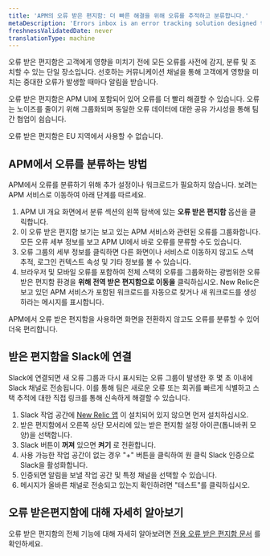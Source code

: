 ```yaml
---
title: 'APM의 오류 받은 편지함: 더 빠른 해결을 위해 오류를 추적하고 분류합니다.'
metaDescription: 'Errors inbox is an error tracking solution designed to put you in the driver’s seat when it comes to detecting, triaging, and resolving errors across your full application stack.'
freshnessValidatedDate: never
translationType: machine
---
```


오류 받은 편지함은 고객에게 영향을 미치기 전에 모든 오류를 사전에 감지, 분류 및 조치할 수 있는 단일 장소입니다. 선호하는 커뮤니케이션 채널을 통해 고객에게 영향을 미치는 중대한 오류가 발생할 때마다 알림을 받습니다.

오류 받은 편지함은 APM UI에 포함되어 있어 오류를 더 빨리 해결할 수 있습니다. 오류는 노이즈를 줄이기 위해 그룹화되며 동일한 오류 데이터에 대한 공유 가시성을 통해 팀 간 협업이 쉽습니다.

<Callout variant="important">
  오류 받은 편지함은 EU 지역에서 사용할 수 없습니다.
</Callout>

## APM에서 오류를 분류하는 방법

APM에서 오류를 분류하기 위해 추가 설정이나 워크로드가 필요하지 않습니다. 보려는 APM 서비스로 이동하여 아래 단계를 따르세요.

1. APM UI 개요 화면에서 분류 섹션의 왼쪽 탐색에 있는 **오류 받은 편지함** 옵션을 클릭합니다.
2. 이 오류 받은 편지함 보기는 보고 있는 APM 서비스와 관련된 오류를 그룹화합니다. 모든 오류 세부 정보를 보고 APM UI에서 바로 오류를 분류할 수도 있습니다.
3. 오류 그룹의 세부 정보를 클릭하면 다른 화면이나 서비스로 이동하지 않고도 스택 추적, 로그인 컨텍스트 속성 및 기타 정보를 볼 수 있습니다.
4. 브라우저 및 모바일 오류를 포함하여 전체 스택의 오류를 그룹화하는 광범위한 오류 받은 편지함 환경을 **위해 전역 받은 편지함으로 이동을** 클릭하십시오. New Relic은 보고 있던 APM 서비스가 포함된 워크로드를 자동으로 찾거나 새 워크로드를 생성하라는 메시지를 표시합니다.

APM에서 오류 받은 편지함을 사용하면 화면을 전환하지 않고도 오류를 분류할 수 있어 더욱 편리합니다.

## 받은 편지함을 Slack에 연결

Slack에 연결되면 새 오류 그룹과 다시 표시되는 오류 그룹이 발생한 후 몇 초 이내에 Slack 채널로 전송됩니다. 이를 통해 팀은 새로운 오류 또는 회귀를 빠르게 식별하고 스택 추적에 대한 직접 링크를 통해 신속하게 해결할 수 있습니다.

1. Slack 작업 공간에 [New Relic 앱](https://newrelic.slack.com/apps/AP92KQJS3-new-relic?tab=more_info) 이 설치되어 있지 않으면 먼저 설치하십시오.
2. 받은 편지함에서 오른쪽 상단 모서리에 있는 받은 편지함 설정 아이콘(톱니바퀴 모양)을 선택합니다.
3. Slack 버튼이 **꺼져** 있으면 **켜기** 로 전환합니다.
4. 사용 가능한 작업 공간이 없는 경우 "+" 버튼을 클릭하여 원 클릭 Slack 인증으로 Slack을 활성화합니다.
5. 인증되면 알림을 보낼 작업 공간 및 특정 채널을 선택할 수 있습니다.
6. 메시지가 올바른 채널로 전송되고 있는지 확인하려면 "테스트"를 클릭하십시오.

## 오류 받은편지함에 대해 자세히 알아보기

오류 받은 편지함의 전체 기능에 대해 자세히 알아보려면 [전용 오류 받은 편지함 문서](/docs/errors-inbox/errors-inbox) 를 확인하세요.